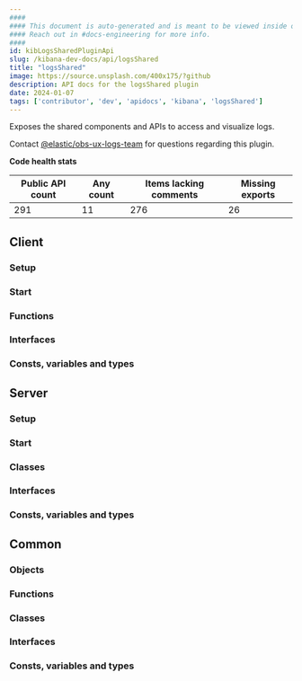 ```yaml
---
####
#### This document is auto-generated and is meant to be viewed inside our experimental, new docs system.
#### Reach out in #docs-engineering for more info.
####
id: kibLogsSharedPluginApi
slug: /kibana-dev-docs/api/logsShared
title: "logsShared"
image: https://source.unsplash.com/400x175/?github
description: API docs for the logsShared plugin
date: 2024-01-07
tags: ['contributor', 'dev', 'apidocs', 'kibana', 'logsShared']
---
```


Exposes the shared components and APIs to access and visualize logs.

Contact [@elastic/obs-ux-logs-team](https://github.com/orgs/elastic/teams/obs-ux-logs-team) for questions regarding this plugin.

**Code health stats**

| Public API count  | Any count | Items lacking comments | Missing exports |
|-------------------|-----------|------------------------|-----------------|
| 291 | 11 | 276 | 26 |

## Client

### Setup
<DocDefinitionList data={[logsSharedObj.client.setup]}/>

### Start
<DocDefinitionList data={[logsSharedObj.client.start]}/>

### Functions
<DocDefinitionList data={logsSharedObj.client.functions}/>

### Interfaces
<DocDefinitionList data={logsSharedObj.client.interfaces}/>

### Consts, variables and types
<DocDefinitionList data={logsSharedObj.client.misc}/>

## Server

### Setup
<DocDefinitionList data={[logsSharedObj.server.setup]}/>

### Start
<DocDefinitionList data={[logsSharedObj.server.start]}/>

### Classes
<DocDefinitionList data={logsSharedObj.server.classes}/>

### Interfaces
<DocDefinitionList data={logsSharedObj.server.interfaces}/>

### Consts, variables and types
<DocDefinitionList data={logsSharedObj.server.misc}/>

## Common

### Objects
<DocDefinitionList data={logsSharedObj.common.objects}/>

### Functions
<DocDefinitionList data={logsSharedObj.common.functions}/>

### Classes
<DocDefinitionList data={logsSharedObj.common.classes}/>

### Interfaces
<DocDefinitionList data={logsSharedObj.common.interfaces}/>

### Consts, variables and types
<DocDefinitionList data={logsSharedObj.common.misc}/>


